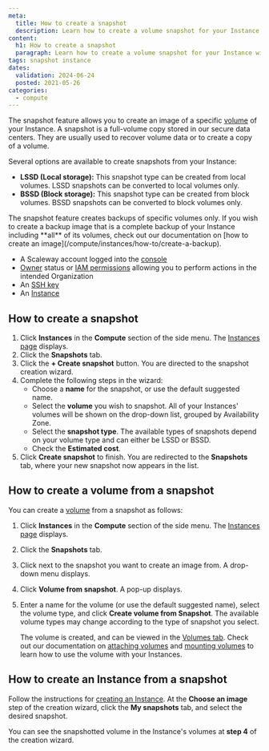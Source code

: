 ```yaml
---
meta:
  title: How to create a snapshot
  description: Learn how to create a volume snapshot for your Instance with this easy-to-follow guide.
content:
  h1: How to create a snapshot
  paragraph: Learn how to create a volume snapshot for your Instance with this easy-to-follow guide.
tags: snapshot instance
dates:
  validation: 2024-06-24
  posted: 2021-05-26
categories:
  - compute
---
```


The snapshot feature allows you to create an image of a specific [volume](/compute/instances/concepts/#volumes) of your Instance. A snapshot is a full-volume copy stored in our secure data centers. They are usually used to recover volume data or to create a copy of a volume.

Several options are available to create snapshots from your Instance:

* **LSSD (Local storage):** This snapshot type can be created from local volumes. LSSD snapshots can be converted to local volumes only.
* **BSSD (Block storage):** This snapshot type can be created from block volumes. BSSD snapshots can be converted to block volumes only.

<Message type="note">
  The snapshot feature creates backups of specific volumes only. If you wish to create a backup image that is a complete backup of your Instance including **all** of its volumes, check out our documentation on [how to create an image](/compute/instances/how-to/create-a-backup).
</Message>

<Macro id="requirements" />

- A Scaleway account logged into the [console](https://console.scaleway.com)
- [Owner](/identity-and-access-management/iam/concepts/#owner) status or [IAM permissions](/identity-and-access-management/iam/concepts/#permission) allowing you to perform actions in the intended Organization
- An [SSH key](/identity-and-access-management/organizations-and-projects/how-to/create-ssh-key/)
- An [Instance](/compute/instances/how-to/create-an-instance)

## How to create a snapshot

1. Click **Instances** in the **Compute** section of the side menu. The [Instances page](https://console.scaleway.com/instance/servers) displays.
2. Click the **Snapshots** tab.
    <Lightbox src="scaleway-create-a-snapshot.webp" alt="" />
3. Click the **+ Create snapshot** button. You are directed to the snapshot creation wizard.
4. Complete the following steps in the wizard:
    - Choose a **name** for the snapshot, or use the default suggested name.
    - Select the **volume** you wish to snapshot. All of your Instances' volumes will be shown on the drop-down list, grouped by Availability Zone.
    - Select the **snapshot type**. The available types of snapshots depend on your volume type and can either be LSSD or BSSD. 
    - Check the **Estimated cost**.
5. Click **Create snapshot** to finish. You are redirected to the **Snapshots** tab, where your new snapshot now appears in the list.

## How to create a volume from a snapshot

You can create a [volume](/compute/instances/concepts/#volume) from a snapshot as follows:

1. Click **Instances** in the **Compute** section of the side menu. The [Instances page](https://console.scaleway.com/instance/servers) displays.
2. Click the **Snapshots** tab.
3. Click <Icon name="more" /> next to the snapshot you want to create an image from. A drop-down menu displays.
4. Click **Volume from snapshot**. A pop-up displays.
    <Lightbox src="scaleway-volume-from-snapshot.webp" alt="" />
5. Enter a name for the volume (or use the default suggested name), select the volume type, and click **Create volume from Snapshot**.
    <Message type="note">
      The available volume types may change according to the type of snapshot you select.
    </Message>

    The volume is created, and can be viewed in the [Volumes tab](https://console.scaleway.com/instance/volumes). Check out our documentation on [attaching volumes](/storage/block/how-to/attach-a-volume) and [mounting volumes](/storage/block/api-cli/managing-a-volume/#mounting-the-block-volume) to learn how to use the volume with your Instances.

## How to create an Instance from a snapshot

Follow the instructions for [creating an Instance](/compute/instances/how-to/create-an-instance). At the **Choose an image** step of the creation wizard, click the **My snapshots** tab, and select the desired snapshot.

<Lightbox src="scaleway-create-from-snapshot.webp" alt="" />

You can see the snapshotted volume in the Instance's volumes at **step 4** of the creation wizard.


